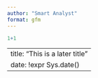 ```yaml
---
author: "Smart Analyst"
format: gfm
---
```


```r
1+1
```


---
title: "This is a later title"
date: !expr Sys.date()
---
